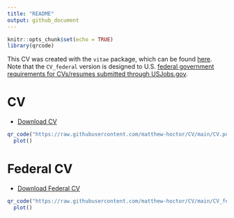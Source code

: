 ```yaml
---
title: "README"
output: github_document
---
```


```r
knitr::opts_chunk$set(echo = TRUE)
library(qrcode)
```

This CV was created with the `vitae` package, which can be found [here](https://github.com/ropenscilabs/vitae).  Note that the `CV_federal` version is designed to U.S. [federal government requirements for CVs/resumes submitted through USJobs.gov](https://www.usajobs.gov/Help/faq/application/documents/resume/what-to-include/).

# CV

 - [Download CV](https://raw.githubusercontent.com/matthew-hoctor/CV/main/CV.pdf)
 
```r
qr_code("https://raw.githubusercontent.com/matthew-hoctor/CV/main/CV.pdf") |>
  plot()
```

# Federal CV

 - [Download Federal CV](https://raw.githubusercontent.com/matthew-hoctor/CV/main/CV_federal.pdf)
 
```r
qr_code("https://raw.githubusercontent.com/matthew-hoctor/CV/main/CV_federal.pdf") |>
  plot()
```